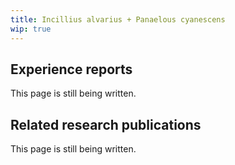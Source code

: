 ---
title: Incillius alvarius + Panaelous cyanescens
wip: true
---

## Experience reports

This page is still being written.

## Related research publications

This page is still being written.

